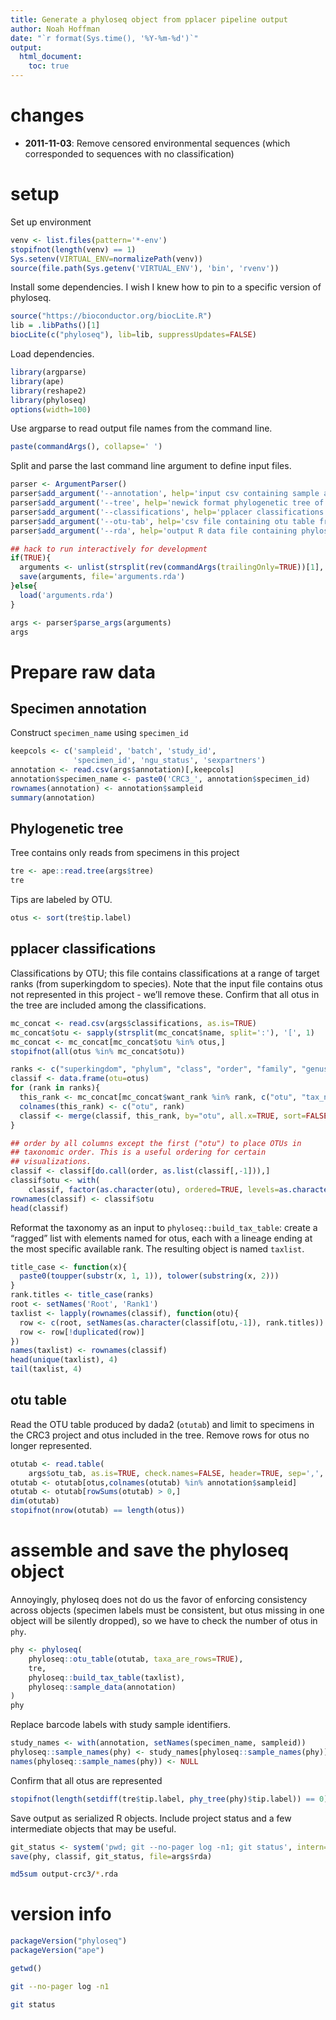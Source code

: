 ```yaml
---
title: Generate a phyloseq object from pplacer pipeline output
author: Noah Hoffman
date: "`r format(Sys.time(), '%Y-%m-%d')`"
output:
  html_document:
    toc: true
---
```


# changes

- **2011-11-03**: Remove censored environmental sequences (which corresponded to sequences with no classification)

# setup

Set up environment

```r
venv <- list.files(pattern='*-env')
stopifnot(length(venv) == 1)
Sys.setenv(VIRTUAL_ENV=normalizePath(venv))
source(file.path(Sys.getenv('VIRTUAL_ENV'), 'bin', 'rvenv'))
```

Install some dependencies. I wish I knew how to pin to a specific
version of phyloseq.

```r
source("https://bioconductor.org/biocLite.R")
lib = .libPaths()[1]
biocLite(c("phyloseq"), lib=lib, suppressUpdates=FALSE)
```

Load dependencies.

```r
library(argparse)
library(ape)
library(reshape2)
library(phyloseq)
options(width=100)
```

Use argparse to read output file names from the command line.

```r
paste(commandArgs(), collapse=' ')
```

Split and parse the last command line argument to define input files.

```r
parser <- ArgumentParser()
parser$add_argument('--annotation', help='input csv containing sample annotation')
parser$add_argument('--tree', help='newick format phylogenetic tree of otu seqs')
parser$add_argument('--classifications', help='pplacer classifications')
parser$add_argument('--otu-tab', help='csv file containing otu table from dada2 pipeline')
parser$add_argument('--rda', help='output R data file containing phyloseq object and other intermediate files')

## hack to run interactively for development
if(TRUE){
  arguments <- unlist(strsplit(rev(commandArgs(trailingOnly=TRUE))[1], split=' '))
  save(arguments, file='arguments.rda')
}else{
  load('arguments.rda')
}

args <- parser$parse_args(arguments)
args
```

# Prepare raw data

## Specimen annotation

Construct `specimen_name` using `specimen_id`

```r
keepcols <- c('sampleid', 'batch', 'study_id',
              'specimen_id', 'ngu_status', 'sexpartners')
annotation <- read.csv(args$annotation)[,keepcols]
annotation$specimen_name <- paste0('CRC3_', annotation$specimen_id)
rownames(annotation) <- annotation$sampleid
summary(annotation)
```

## Phylogenetic tree

Tree contains only reads from specimens in this project

```r
tre <- ape::read.tree(args$tree)
tre
```

Tips are labeled by OTU.

```r
otus <- sort(tre$tip.label)
```

## pplacer classifications

Classifications by OTU; this file contains classifications at a range
of target ranks (from superkingdom to species). Note that the input
file contains otus not represented in this project - we'll remove
these. Confirm that all otus in the tree are included among the
classifications.

```r
mc_concat <- read.csv(args$classifications, as.is=TRUE)
mc_concat$otu <- sapply(strsplit(mc_concat$name, split=':'), '[', 1)
mc_concat <- mc_concat[mc_concat$otu %in% otus,]
stopifnot(all(otus %in% mc_concat$otu))

ranks <- c("superkingdom", "phylum", "class", "order", "family", "genus", "species")
classif <- data.frame(otu=otus)
for (rank in ranks){
  this_rank <- mc_concat[mc_concat$want_rank %in% rank, c("otu", "tax_name")]
  colnames(this_rank) <- c("otu", rank)
  classif <- merge(classif, this_rank, by="otu", all.x=TRUE, sort=FALSE)
}

## order by all columns except the first ("otu") to place OTUs in
## taxonomic order. This is a useful ordering for certain
## visualizations.
classif <- classif[do.call(order, as.list(classif[,-1])),]
classif$otu <- with(
    classif, factor(as.character(otu), ordered=TRUE, levels=as.character(otu)))
rownames(classif) <- classif$otu
head(classif)
```

Reformat the taxonomy as an input to `phyloseq::build_tax_table`:
create a "ragged" list with elements named for otus, each with a
lineage ending at the most specific available rank. The resulting object is
named `taxlist`.

```r
title_case <- function(x){
  paste0(toupper(substr(x, 1, 1)), tolower(substring(x, 2)))
}
rank.titles <- title_case(ranks)
root <- setNames('Root', 'Rank1')
taxlist <- lapply(rownames(classif), function(otu){
  row <- c(root, setNames(as.character(classif[otu,-1]), rank.titles))
  row <- row[!duplicated(row)]
})
names(taxlist) <- rownames(classif)
head(unique(taxlist), 4)
tail(taxlist, 4)
```

## otu table

Read the OTU table produced by dada2 (`otutab`) and limit to specimens
in the CRC3 project and otus included in the tree. Remove rows for
otus no longer represented.

```r
otutab <- read.table(
    args$otu_tab, as.is=TRUE, check.names=FALSE, header=TRUE, sep=',', row.names=1)
otutab <- otutab[otus,colnames(otutab) %in% annotation$sampleid]
otutab <- otutab[rowSums(otutab) > 0,]
dim(otutab)
stopifnot(nrow(otutab) == length(otus))
```

# assemble and save the phyloseq object

Annoyingly, phyloseq does not do us the favor of enforcing consistency
across objects (specimen labels must be consistent, but otus missing
in one object will be silently dropped), so we have to check the
number of otus in `phy`.

```r
phy <- phyloseq(
    phyloseq::otu_table(otutab, taxa_are_rows=TRUE),
    tre,
    phyloseq::build_tax_table(taxlist),
    phyloseq::sample_data(annotation)
)
phy
```

Replace barcode labels with study sample identifiers.

```r
study_names <- with(annotation, setNames(specimen_name, sampleid))
phyloseq::sample_names(phy) <- study_names[phyloseq::sample_names(phy)]
names(phyloseq::sample_names(phy)) <- NULL
```

Confirm that all otus are represented

```r
stopifnot(length(setdiff(tre$tip.label, phy_tree(phy)$tip.label)) == 0)
```

Save output as serialized R objects. Include project status and a few
intermediate objects that may be useful.

```r
git_status <- system('pwd; git --no-pager log -n1; git status', intern=TRUE)
save(phy, classif, git_status, file=args$rda)
```

```sh
md5sum output-crc3/*.rda
```

# version info

```r
packageVersion("phyloseq")
packageVersion("ape")
```

```r
getwd()
```

```sh
git --no-pager log -n1
```

```sh
git status
```
